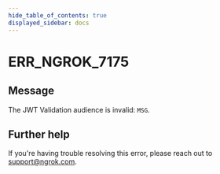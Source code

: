 ```yaml
---
hide_table_of_contents: true
displayed_sidebar: docs
---
```



# ERR_NGROK_7175

## Message

The JWT Validation audience is invalid: `MSG`.

<ErrorDetails error="err_ngrok_7175" />

## Further help

If you're having trouble resolving this error, please reach out to [support@ngrok.com](mailto:support@ngrok.com?subject=Help%20with%20ERR_NGROK_7175).
